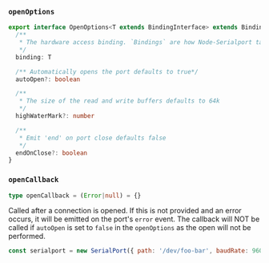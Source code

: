 
### `openOptions`
```ts
export interface OpenOptions<T extends BindingInterface> extends BindingOpenOptions {
  /**
   * The hardware access binding. `Bindings` are how Node-Serialport talks to the underlying system. If you're using the `serialport` package, this defaults to `'@serialport/bindings-cpp'` which auto detects Windows (`WindowsBinding`), Linux (`LinuxBinding`) and OS X (`DarwinBinding`) and load the appropriate module for your system.
   */
  binding: T

  /** Automatically opens the port defaults to true*/
  autoOpen?: boolean

  /**
   * The size of the read and write buffers defaults to 64k
   */
  highWaterMark?: number

  /**
   * Emit 'end' on port close defaults false
   */
  endOnClose?: boolean
}
```

### `openCallback`
```ts
type openCallback = (Error|null) = {}
```

Called after a connection is opened. If this is not provided and an error occurs, it will be emitted on the port's `error` event. The callback will NOT be called if `autoOpen` is set to `false` in the `openOptions` as the open will not be performed.


```js
const serialport = new SerialPort({ path: '/dev/foo-bar', baudRate: 9600, autoOpen: false })
```
